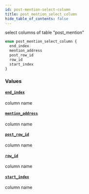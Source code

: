 ```yaml
---
id: post-mention-select-column
title: post_mention_select_column
hide_table_of_contents: false
---
```


select columns of table "post_mention"

```graphql
enum post_mention_select_column {
  end_index
  mention_address
  post_row_id
  row_id
  start_index
}
```

### Values

#### [`end_index`](#)

column name

#### [`mention_address`](#)

column name

#### [`post_row_id`](#)

column name

#### [`row_id`](#)

column name

#### [`start_index`](#)

column name
